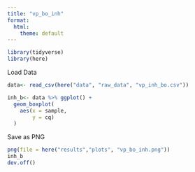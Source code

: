 ```yaml
---
title: "vp_bo_inh"
format:
  html:
    theme: default
---
```


```r
library(tidyverse)
library(here)
```
Load Data
```r
data<- read_csv(here("data", "raw_data", "vp_inh_bo.csv"))
```
```r
inh_b<- data %>% ggplot() +
  geom_boxplot(
    aes(x = sample,
        y = cq)
  )
```


Save as PNG
```r
png(file = here("results","plots", "vp_bo_inh.png"))
inh_b
dev.off()
```
